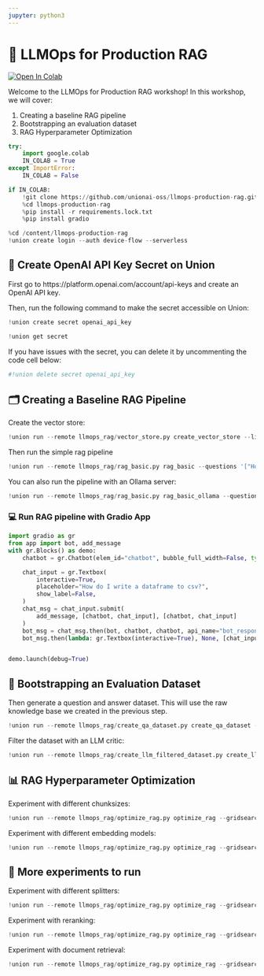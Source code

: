 ```yaml
---
jupyter: python3
---
```


# 🚀 LLMOps for Production RAG

<a target="_blank" href="https://colab.research.google.com/github/unionai-oss/llmops-production-rag/blob/main/workshop.ipynb">
  <img src="https://colab.research.google.com/assets/colab-badge.svg" alt="Open In Colab"/>
</a>

Welcome to the LLMOps for Production RAG workshop! In this workshop, we will cover:

1. Creating a baseline RAG pipeline
2. Bootstrapping an evaluation dataset
3. RAG Hyperparameter Optimization


```python
try:
    import google.colab
    IN_COLAB = True
except ImportError:
    IN_COLAB = False

if IN_COLAB:
    !git clone https://github.com/unionai-oss/llmops-production-rag.git
    %cd llmops-production-rag
    %pip install -r requirements.lock.txt
    %pip install gradio
```


```python
%cd /content/llmops-production-rag
!union create login --auth device-flow --serverless
```

## 🔑 Create OpenAI API Key Secret on Union

First go to https://platform.openai.com/account/api-keys and create an OpenAI API key.

Then, run the following command to make the secret accessible on Union:

```python
!union create secret openai_api_key
```

```python
!union get secret
```

If you have issues with the secret, you can delete it by uncommenting the code cell below:

```python
#!union delete secret openai_api_key
```


## 🗂️ Creating a Baseline RAG Pipeline

Create the vector store:

```python
!union run --remote llmops_rag/vector_store.py create_vector_store --limit 10
```

Then run the simple rag pipeline

```python
!union run --remote llmops_rag/rag_basic.py rag_basic --questions '["How do I read and write a pandas dataframe to csv format?"]'
```

You can also run the pipeline with an Ollama server:

```python
!union run --remote llmops_rag/rag_basic.py rag_basic_ollama --questions '["How do I read and write a pandas dataframe to csv format?"]'
```

### 💻 Run RAG pipeline with Gradio App

```python
import gradio as gr
from app import bot, add_message
with gr.Blocks() as demo:
    chatbot = gr.Chatbot(elem_id="chatbot", bubble_full_width=False, type="messages")

    chat_input = gr.Textbox(
        interactive=True,
        placeholder="How do I write a dataframe to csv?",
        show_label=False,
    )
    chat_msg = chat_input.submit(
        add_message, [chatbot, chat_input], [chatbot, chat_input]
    )
    bot_msg = chat_msg.then(bot, chatbot, chatbot, api_name="bot_response")
    bot_msg.then(lambda: gr.Textbox(interactive=True), None, [chat_input])


demo.launch(debug=True)
```

## 🥾 Bootstrapping an Evaluation Dataset

Then generate a question and answer dataset. This will use the raw knowledge base we created
in the previous step.

```python
!union run --remote llmops_rag/create_qa_dataset.py create_qa_dataset --n_questions_per_doc 5 --n_answers_per_question 5
```

Filter the dataset with an LLM critic:

```python
!union run --remote llmops_rag/create_llm_filtered_dataset.py create_llm_filtered_dataset
```


## 📊 RAG Hyperparameter Optimization

Experiment with different chunksizes:

```python
!union run --remote llmops_rag/optimize_rag.py optimize_rag --gridsearch_config config/chunksize_experiment.yaml
```

Experiment with different embedding models:

```python
!union run --remote llmops_rag/optimize_rag.py optimize_rag --gridsearch_config config/embedding_model_experiment.yaml
```

## 🧪 More experiments to run

Experiment with different splitters:

```python
!union run --remote llmops_rag/optimize_rag.py optimize_rag --gridsearch_config config/splitter_experiment.yaml
```

Experiment with reranking:

```python
!union run --remote llmops_rag/optimize_rag.py optimize_rag --gridsearch_config config/reranking_experiment.yaml
```

Experiment with document retrieval:

```python
!union run --remote llmops_rag/optimize_rag.py optimize_rag --gridsearch_config config/search_params_experiment.yaml
```
